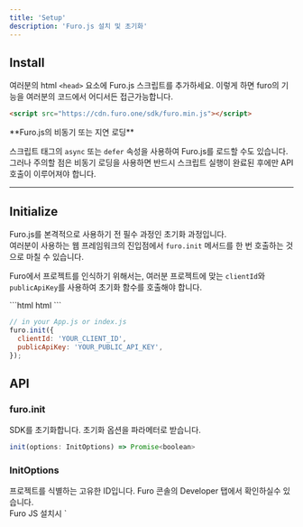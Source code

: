 ```yaml
---
title: 'Setup'
description: 'Furo.js 설치 및 초기화'
---
```


## Install

여러분의 html `<head>` 요소에 Furo.js 스크립트를 추가하세요.
이렇게 하면 furo의 기능을 여러분의 코드에서 어디서든 접근가능합니다.

```html index.html
<script src="https://cdn.furo.one/sdk/furo.min.js"></script>
```

<Note>
**Furo.js의 비동기 또는 지연 로딩**

스크립트 태그의 `async` 또는 `defer` 속성을 사용하여 Furo.js를 로드할 수도 있습니다. 그러나 주의할 점은 비동기 로딩을 사용하면 반드시 스크립트 실행이 완료된 후에만 API 호출이 이루어져야 합니다.

</Note>

---

## Initialize

Furo.js를 본격적으로 사용하기 전 필수 과정인 초기화 과정입니다.<br/>
여러분이 사용하는 웹 프레임워크의 진입점에서 `furo.init` 메서드를 한 번 호출하는 것으로 마칠 수 있습니다.

Furo에서 프로젝트를 인식하기 위해서는, 여러분 프로젝트에 맞는 `clientId`와 `publicApiKey`를 사용하여 초기화 함수를 호출해야 합니다.

<CodeGroup>
```html html
<script>
furo.init({
  clientId: 'YOUR_CLIENT_ID',
  publicApiKey: 'YOUR_PUBLIC_API_KEY',
});
</script>
```

```jsx React
// in your App.js or index.js
furo.init({
  clientId: 'YOUR_CLIENT_ID',
  publicApiKey: 'YOUR_PUBLIC_API_KEY',
});
```

</CodeGroup>

## API

### furo.init

SDK를 초기화합니다. <Tooltip tip="InitOptions">초기화 옵션</Tooltip>을 파라메터로 받습니다.

```js
init(options: InitOptions) => Promise<boolean>
```

### InitOptions

<ParamField path="clientId" type="string" required>
  프로젝트를 식별하는 고유한 ID입니다. Furo 콘솔의 Developer 탭에서 확인하실수
  있습니다.<br/>
  Furo JS 설치시 `<script>` 태그 안에 `data-client-id` 를 지정하는 것으로 대체할 수 있습니다.
</ParamField>

<ParamField path="apiKey" type="string" required>
  서버와 통신하는데 사용되는 공개 API 키입니다.
  Furo 콘솔의 Developer 탭에서 확인하실수 있습니다.<br/>Furo JS 설치시 `<script>` 태그 안에 `data-public-api-key` 를 지정하는 것으로 대체할 수 있습니다.
</ParamField>
